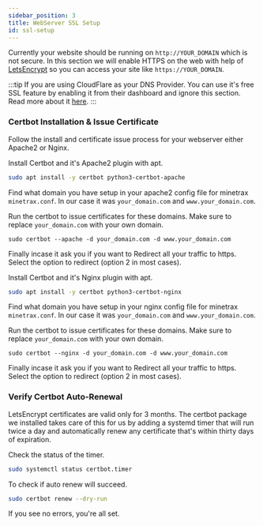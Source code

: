 ---
sidebar_position: 3
title: WebServer SSL Setup
id: ssl-setup
---


Currently your website should be running on `http://YOUR_DOMAIN` which is not secure.
In this section we will enable HTTPS on the web with help of [LetsEncrypt](https://letsencrypt.org) so you can access your site like `https://YOUR_DOMAIN`.

:::tip
If you are using CloudFlare as your DNS Provider. You can use it's free SSL feature by enabling it from their dashboard and ignore this section.
Read more about it [here](https://www.cloudflare.com/ssl/).
:::

### Certbot Installation & Issue Certificate

Follow the install and certificate issue process for your webserver either Apache2 or Nginx.

<Tabs groupId="apache-nginx">
  <TabItem value="apache" label="Apache2">

Install Certbot and it's Apache2 plugin with apt.

```bash
sudo apt install -y certbot python3-certbot-apache
```

Find what domain you have setup in your apache2 config file for minetrax `minetrax.conf`. In our case it was `your_domain.com` and `www.your_domain.com`.

Run the certbot to issue certificates for these domains. Make sure to replace `your_domain.com` with your own domain.

```
sudo certbot --apache -d your_domain.com -d www.your_domain.com
```

Finally incase it ask you if you want to Redirect all your traffic to https. Select the option to redirect (option 2 in most cases).

  </TabItem>
  <TabItem value="nginx" label="Nginx">

Install Certbot and it's Nginx plugin with apt.

```bash
sudo apt install -y certbot python3-certbot-nginx
```

Find what domain you have setup in your nginx config file for minetrax `minetrax.conf`. In our case it was `your_domain.com` and `www.your_domain.com`.

Run the certbot to issue certificates for these domains. Make sure to replace `your_domain.com` with your own domain.

```
sudo certbot --nginx -d your_domain.com -d www.your_domain.com
```

Finally incase it ask you if you want to Redirect all your traffic to https. Select the option to redirect (option 2 in most cases).

  </TabItem>
</Tabs>

### Verify Certbot Auto-Renewal

LetsEncrypt certificates are valid only for 3 months. 
The certbot package we installed takes care of this for us by adding a systemd timer that will run twice a day and automatically renew any certificate that's within thirty days of expiration.

Check the status of the timer.
```bash
sudo systemctl status certbot.timer
```

To check if auto renew will succeed.

```bash
sudo certbot renew --dry-run
```
If you see no errors, you're all set. 
